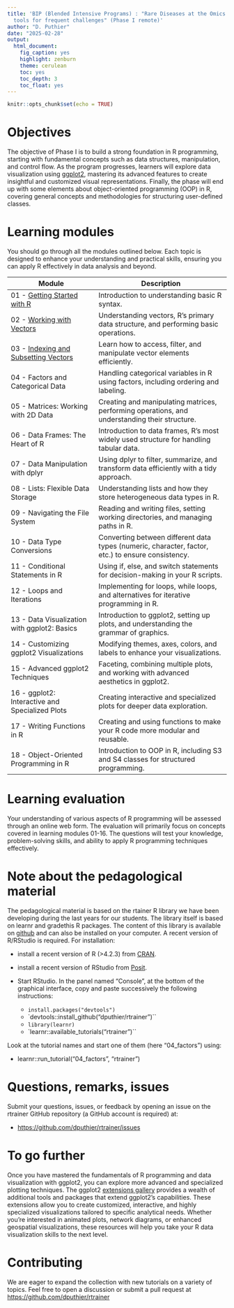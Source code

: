 ```yaml
---
title: 'BIP (Blended Intensive Programs) : "Rare Diseases at the Omics era: Current
  tools for frequent challenges" (Phase I remote)'
author: "D. Puthier"
date: "2025-02-28"
output:
  html_document:
    fig_caption: yes
    highlight: zenburn
    theme: cerulean
    toc: yes
    toc_depth: 3
    toc_float: yes
---
```


```r
knitr::opts_chunk$set(echo = TRUE)
```

# Objectives 

The objective of Phase I is to build a strong foundation in R programming, starting with fundamental concepts such as data structures, manipulation, and control flow. As the program progresses, learners will explore data visualization using [ggplot2](https://ggplot2.tidyverse.org/), mastering its advanced features to create insightful and customized visual representations. Finally, the phase will end up with some elements about object-oriented programming (OOP) in R, covering general concepts and methodologies for structuring user-defined classes.

# Learning modules

You should go through all the modules outlined below. Each topic is designed to enhance your understanding and practical skills, ensuring you can apply R effectively in data analysis and beyond.

| Module | Description |
|--------|------------|
| 01 - [Getting Started with R](https://denis-puthier.shinyapps.io/01_preamble/) | Introduction to understanding basic R syntax. |
| 02 - [Working with Vectors](https://dputhier.shinyapps.io/02_vectors/) | Understanding vectors, R’s primary data structure, and performing basic operations. |
| 03 - [Indexing and Subsetting Vectors]() | Learn how to access, filter, and manipulate vector elements efficiently. |
| 04 - Factors and Categorical Data | Handling categorical variables in R using factors, including ordering and labeling. |
| 05 - Matrices: Working with 2D Data | Creating and manipulating matrices, performing operations, and understanding their structure. |
| 06 - Data Frames: The Heart of R | Introduction to data frames, R’s most widely used structure for handling tabular data. |
| 07 - Data Manipulation with dplyr | Using dplyr to filter, summarize, and transform data efficiently with a tidy approach. |
| 08 - Lists: Flexible Data Storage | Understanding lists and how they store heterogeneous data types in R. |
| 09 - Navigating the File System | Reading and writing files, setting working directories, and managing paths in R. |
| 10 - Data Type Conversions | Converting between different data types (numeric, character, factor, etc.) to ensure consistency. |
| 11 - Conditional Statements in R | Using if, else, and switch statements for decision-making in your R scripts. |
| 12 - Loops and Iterations | Implementing for loops, while loops, and alternatives for iterative programming in R. |
| 13 - Data Visualization with ggplot2: Basics | Introduction to ggplot2, setting up plots, and understanding the grammar of graphics. |
| 14 - Customizing ggplot2 Visualizations | Modifying themes, axes, colors, and labels to enhance your visualizations. |
| 15 - Advanced ggplot2 Techniques | Faceting, combining multiple plots, and working with advanced aesthetics in ggplot2. |
| 16 - ggplot2: Interactive and Specialized Plots | Creating interactive and specialized plots for deeper data exploration. |
| 17 - Writing Functions in R | Creating and using functions to make your R code more modular and reusable. |
| 18 - Object-Oriented Programming in R | Introduction to OOP in R, including S3 and S4 classes for structured programming. |

# Learning evaluation

Your understanding of various aspects of R programming will be assessed through an online web form. The evaluation will primarily focus on concepts covered in learning modules 01-16. The questions will test your knowledge, problem-solving skills, and ability to apply R programming techniques effectively. 

# Note about the pedagological material

The pedagological material is based on the rtainer R library we have been developing during the last years for our students. The library itself is based on learnr and gradethis R packages. The content of this library  is available on [github](https://github.com/dputhier/rtrainer) and can also be installed on your computer. A recent version of R/RStudio is required. For installation:

- install a recent version of R (>4.2.3) from [CRAN](https://cran.r-project.org/). 
- install a recent version of RStudio from [Posit](https://posit.co/download/rstudio-desktop/). 
- Start RStudio. In the panel named "Console", at the bottom of the graphical interface, copy and paste successively the following instructions:

  - `install.packages("devtools")`
  - `devtools::install_github("dputhier/rtrainer")``
  - `library(learnr)`
  - `learnr::available_tutorials("rtrainer")``

Look at the tutorial names and start one of them  (here "04_factors") using: 

- learnr::run_tutorial("04_factors", "rtrainer") 


# Questions, remarks, issues

Submit your questions, issues, or feedback by opening an issue on the rtrainer GitHub repository (a GitHub account is required) at:

- [https://github.com/dputhier/rtrainer/issues](https://github.com/dputhier/rtrainer/issues)

# To go further

Once you have mastered the fundamentals of R programming and data visualization with ggplot2, you can explore more advanced and specialized plotting techniques. The ggplot2 [extensions gallery](https://exts.ggplot2.tidyverse.org/gallery/) provides a wealth of additional tools and packages that extend ggplot2’s capabilities. These extensions allow you to create customized, interactive, and highly specialized visualizations tailored to specific analytical needs. Whether you’re interested in animated plots, network diagrams, or enhanced geospatial visualizations, these resources will help you take your R data visualization skills to the next level.

# Contributing 

We are eager to expand the collection with new tutorials on a variety of topics. Feel free to open a discussion or submit a pull request at  [https://github.com/dputhier/rtrainer](https://github.com/dputhier/rtrainer)


